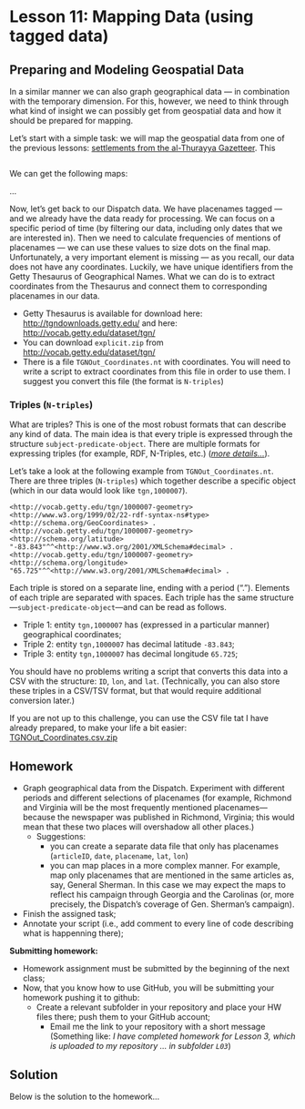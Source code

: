 # Lesson 11: Mapping Data (using tagged data)

## Preparing and Modeling Geospatial Data

In a similar manner we can also graph geographical data --- in combination with the temporary dimension. For this, however, we need to think through what kind of insight we can possibly get from geospatial data and how it should be prepared for mapping.

Let's start with a simple task: we will map the geospatial data from one of the previous lessons: [settlements from the al-Thurayya Gazetteer](./files/settlements.csv). This 

```r


```

We can get the following maps:

...

Now, let's get back to our Dispatch data. We have placenames tagged --- and we already have the data ready for processing. We can focus on a specific period of time (by filtering our data, including only dates that we are interested in). Then we need to calculate frequencies of mentions of placenames --- we can use these values to size dots on the final map. Unfortunately, a very important element is missing --- as you recall, our data does not have any coordinates. Luckily, we have unique identifiers from the Getty Thesaurus of Geographical Names. What we can do is to extract coordinates from the Thesaurus and connect them to corresponding placenames in our data.

- Getty Thesaurus is available for download here: <http://tgndownloads.getty.edu/> and here: <http://vocab.getty.edu/dataset/tgn/>
- You can download `explicit.zip` from <http://vocab.getty.edu/dataset/tgn/>
- There is a file `TGNOut_Coordinates.nt` with coordinates. You will need to write a script to extract coordinates from this file in order to use them. I suggest you convert this file (the format is `N-triples`)

### Triples (`N-triples`)

What are triples? This is one of the most robust formats that can describe any kind of data. The main idea is that every triple is expressed through the structure `subject-predicate-object`. There are multiple formats for expressing triples (for example, RDF, N-Triples, etc.) ([*more details...*](https://en.wikipedia.org/wiki/Semantic_triple)).

Let's take a look at the following example from `TGNOut_Coordinates.nt`. There are three triples (`N-triples`) which together describe a specific object (which in our data would look like `tgn,1000007`).

```
<http://vocab.getty.edu/tgn/1000007-geometry> <http://www.w3.org/1999/02/22-rdf-syntax-ns#type> <http://schema.org/GeoCoordinates> .
<http://vocab.getty.edu/tgn/1000007-geometry> <http://schema.org/latitude> "-83.843"^^<http://www.w3.org/2001/XMLSchema#decimal> .
<http://vocab.getty.edu/tgn/1000007-geometry> <http://schema.org/longitude> "65.725"^^<http://www.w3.org/2001/XMLSchema#decimal> .
```

Each triple is stored on a separate line, ending with a period ("."). Elements of each triple are separated with spaces. Each triple has the same structure---`subject-predicate-object`---and can be read as follows.

- Triple 1: entity `tgn,1000007` has (expressed in a particular manner) geographical coordinates;
- Triple 2: entity `tgn,1000007` has decimal latitude `-83.843`;
- Triple 3: entity `tgn,1000007` has decimal longitude `65.725`;

You should have no problems writing a script that converts this data into a CSV with the structure: `ID`, `lon`, and `lat`. (Technically, you can also store these triples in a CSV/TSV format, but that would require additional conversion later.)

If you are not up to this challenge, you can use the CSV file tat I have already prepared, to make your life a bit easier: [TGNOut_Coordinates.csv.zip](./files/TGNOut_Coordinates.csv.zip)

## Homework{#HWL11}

- Graph geographical data from the Dispatch. Experiment with different periods and different selections of placenames (for example, Richmond and Virginia will be the most frequently mentioned placenames---because the newspaper was published in Richmond, Virginia; this would mean that these two places will overshadow all other places.)
  - Suggestions:
    - you can create a separate data file that only has placenames (`articleID`, `date`, `placename`, `lat`, `lon`)
    - you can map places in a more complex manner. For example, map only placenames that are mentioned in the same articles as, say, General Sherman. In this case we may expect the maps to reflect his campaign through Georgia and the Carolinas (or, more precisely, the Dispatch's coverage of Gen. Sherman's campaign).
- Finish the assigned task;
- Annotate your script (i.e., add comment to every line of code describing what is happenning there);

**Submitting homework:**

* Homework assignment must be submitted by the beginning of the next class;
* Now, that you know how to use GitHub, you will be submitting your homework pushing it to github:
  * Create a relevant subfolder in your repository and place your HW files there; push them to your GitHub account;
	* Email me the link to your repository with a short message (Something like: *I have completed homework for Lesson 3, which is uploaded to my repository ... in subfolder `L03`*)


## Solution{#SolutionL11}

Below is the solution to the homework...

```r


```

